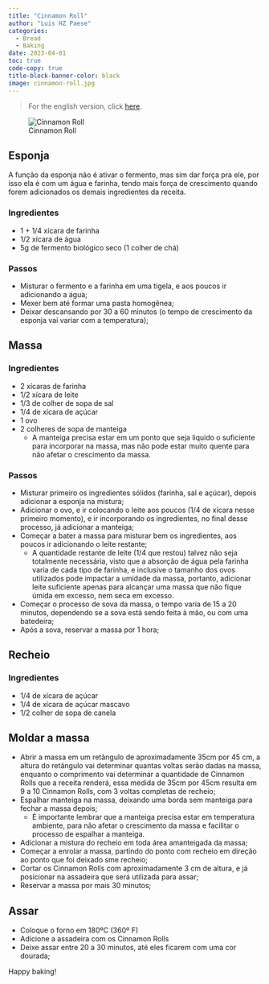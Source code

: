 ```yaml
---
title: "Cinnamon Roll"
author: "Luis HZ Paese"
categories:
  - Bread
  - Baking
date: 2023-04-01
toc: true
code-copy: true
title-block-banner-color: black
image: cinnamon-roll.jpg
---
```


> For the english version, click [here](index.qmd).

![Cinnamon Roll](cinnamon-roll.jpg)

## Esponja

A função da esponja não é ativar o fermento, mas sim dar força pra ele, por isso ela é com um água e farinha, tendo mais força de crescimento quando forem adicionados os demais ingredientes da receita.

### Ingredientes

* 1 + 1/4 xícara de farinha
* 1/2 xícara de água
* 5g de fermento biológico seco (1 colher de chá)

### Passos

* Misturar o fermento e a farinha em uma tigela, e aos poucos ir adicionando a água;
* Mexer bem até formar uma pasta homogênea;
* Deixar descansando por 30 a 60 minutos (o tempo de crescimento da esponja vai variar com a temperatura);

## Massa

### Ingredientes

* 2 xícaras de farinha
* 1/2 xícara de leite
* 1/3 de colher de sopa de sal
* 1/4 de xícara de açúcar
* 1 ovo
* 2 colheres de sopa de manteiga
  * A manteiga precisa estar em um ponto que seja liquido o suficiente para incorporar na massa, mas não pode estar muito quente para não afetar o crescimento da massa.
  
### Passos

* Misturar primeiro os ingredientes sólidos (farinha, sal e açúcar), depois adicionar a esponja na mistura;
* Adicionar o ovo, e ir colocando o leite aos poucos (1/4 de xícara nesse primeiro momento), e ir incorporando os ingredientes, no final desse processo, já adicionar a manteiga;
* Começar a bater a massa para misturar bem os ingredientes, aos poucos ir adicionando o leite restante;
  * A quantidade restante de leite (1/4 que restou) talvez não seja totalmente necessária, visto que a absorção de água pela farinha varia de cada tipo de farinha, e inclusive o tamanho dos ovos utilizados pode impactar a umidade da massa, portanto, adicionar leite suficiente apenas para alcançar uma massa que não fique úmida em excesso, nem seca em excesso.
* Começar o processo de sova da massa, o tempo varia de 15 a 20 minutos, dependendo se a sova está sendo feita à mão, ou com uma batedeira;
* Após a sova, reservar a massa por 1 hora;

## Recheio

### Ingredientes

* 1/4 de xícara de açúcar
* 1/4 de xícara de açúcar mascavo
* 1/2 colher de sopa de canela

## Moldar a massa

* Abrir a massa em um retângulo de aproximadamente 35cm por 45 cm, a altura do retângulo vai determinar quantas voltas serão dadas na massa, enquanto o comprimento vai determinar a quantidade de Cinnamon Rolls que a receita renderá, essa medida de 35cm por 45cm resulta em 9 a 10 Cinnamon Rolls, com 3 voltas completas de recheio;
* Espalhar manteiga na massa, deixando uma borda sem manteiga para fechar a massa depois;
  * É importante lembrar que a manteiga precisa estar em temperatura ambiente, para não afetar o crescimento da massa e facilitar o processo de espalhar a manteiga.
* Adicionar a mistura do recheio em toda área amanteigada da massa;
* Começar a enrolar a massa, partindo do ponto com recheio em direção ao ponto que foi deixado sme recheio;
* Cortar os Cinnamon Rolls com aproximadamente 3 cm de altura, e já posicionar na assadeira que será utilizada para assar;
* Reservar a massa por mais 30 minutos;

## Assar

* Coloque o forno em 180ºC (360º F)
* Adicione a assadeira com os Cinnamon Rolls
* Deixe assar entre 20 a 30 minutos, até eles ficarem com uma cor dourada;

Happy baking!
